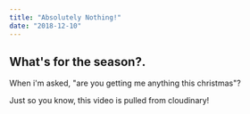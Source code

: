 ```yaml
---
title: "Absolutely Nothing!"
date: "2018-12-10"
---
```



## What's for the season?.

When i'm asked, "are you getting me anything this christmas"?

<VideoPlayer
    publicID = "nothing"
    title = "Absolutely Nothing"
    subtitle = "Nothing ft. Santa"
    muted
/>

Just so you know, this video is pulled from cloudinary!


